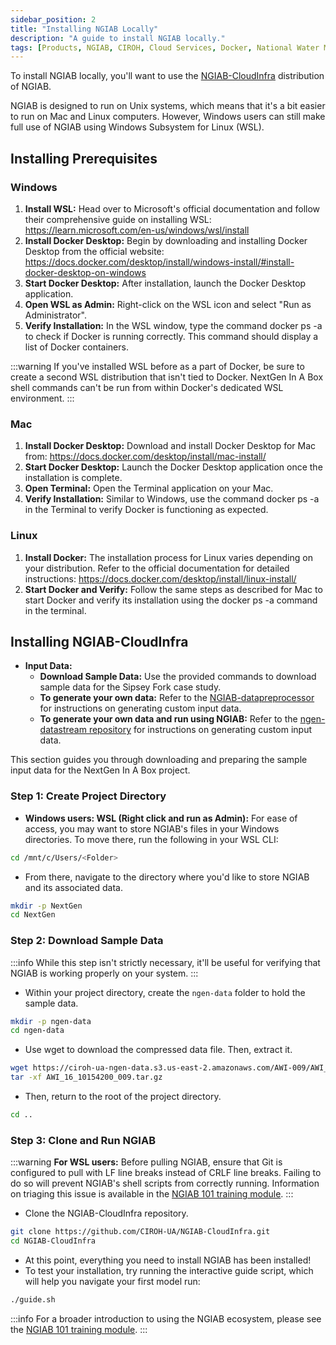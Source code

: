 ```yaml
---
sidebar_position: 2
title: "Installing NGIAB Locally"
description: "A guide to install NGIAB locally."
tags: [Products, NGIAB, CIROH, Cloud Services, Docker, National Water Model, Education]
---
```


To install NGIAB locally, you'll want to use the [NGIAB-CloudInfra](https://github.com/ciroh-ua/ngiab-cloudinfra) distribution of NGIAB.

NGIAB is designed to run on Unix systems, which means that it's a bit easier to run on Mac and Linux computers.
However, Windows users can still make full use of NGIAB using Windows Subsystem for Linux (WSL).

## Installing Prerequisites

### Windows
1. **Install WSL:** Head over to Microsoft's official documentation and follow their comprehensive guide on installing WSL: https://learn.microsoft.com/en-us/windows/wsl/install
2. **Install Docker Desktop:** Begin by downloading and installing Docker Desktop from the official website: https://docs.docker.com/desktop/install/windows-install/#install-docker-desktop-on-windows
3. **Start Docker Desktop:** After installation, launch the Docker Desktop application.
4. **Open WSL as Admin:** Right-click on the WSL icon and select "Run as Administrator".
5. **Verify Installation:** In the WSL window, type the command docker ps -a to check if Docker is running correctly. This command should display a list of Docker containers.

:::warning
If you've installed WSL before as a part of Docker, be sure to create a second WSL distribution that isn't tied to Docker.
NextGen In A Box shell commands can't be run from within Docker's dedicated WSL environment.
:::

### Mac
1. **Install Docker Desktop:** Download and install Docker Desktop for Mac from: https://docs.docker.com/desktop/install/mac-install/
2. **Start Docker Desktop:** Launch the Docker Desktop application once the installation is complete.
3. **Open Terminal:** Open the Terminal application on your Mac.
4. **Verify Installation:** Similar to Windows, use the command docker ps -a in the Terminal to verify Docker is functioning as expected.

### Linux
1. **Install Docker:** The installation process for Linux varies depending on your distribution. Refer to the official documentation for detailed instructions: https://docs.docker.com/desktop/install/linux-install/
2. **Start Docker and Verify:** Follow the same steps as described for Mac to start Docker and verify its installation using the docker ps -a command in the terminal.

## Installing NGIAB-CloudInfra

- **Input Data:**
  - **Download Sample Data:** Use the provided commands to download sample data for the Sipsey Fork case study.
  - **To generate your own data:** Refer to the [NGIAB-datapreprocessor](https://github.com/AlabamaWaterInstitute/NGIAB_data_preprocess) for instructions on generating custom input data.
  - **To generate your own data and run using NGIAB:** Refer to the [ngen-datastream repository](https://github.com/CIROH-UA/ngen-datastream/tree/main) for instructions on generating custom input data.

This section guides you through downloading and preparing the sample input data for the NextGen In A Box project.

### Step 1: Create Project Directory

- **Windows users: WSL (Right click and run as Admin):** For ease of access, you may want to store NGIAB's files in your Windows directories. To move there, run the following in your WSL CLI:
```bash
cd /mnt/c/Users/<Folder>
```

- From there, navigate to the directory where you'd like to store NGIAB and its associated data.
```bash
mkdir -p NextGen
cd NextGen
```

### Step 2: Download Sample Data

:::info
While this step isn't strictly necessary, it'll be useful for verifying that NGIAB is working properly on your system.
:::

- Within your project directory, create the `ngen-data` folder to hold the sample data.
```bash
mkdir -p ngen-data
cd ngen-data
```

- Use wget to download the compressed data file. Then, extract it.
```bash
wget https://ciroh-ua-ngen-data.s3.us-east-2.amazonaws.com/AWI-009/AWI_16_10154200_009.tar.gz
tar -xf AWI_16_10154200_009.tar.gz
```

- Then, return to the root of the project directory.
```bash
cd ..
```

### Step 3: Clone and Run NGIAB
:::warning
**For WSL users:** Before pulling NGIAB, ensure that Git is configured to pull with LF line breaks instead of CRLF line breaks.
Failing to do so will prevent NGIAB's shell scripts from correctly running.
Information on triaging this issue is available in the [NGIAB 101 training module](https://docs.ciroh.org/training-NGIAB-101/installation.html).
:::

- Clone the NGIAB-CloudInfra repository.
```bash
git clone https://github.com/CIROH-UA/NGIAB-CloudInfra.git
cd NGIAB-CloudInfra
```
- At this point, everything you need to install NGIAB has been installed!
- To test your installation, try running the interactive guide script, which will help you navigate your first model run:
```bash
./guide.sh
```

:::info
For a broader introduction to using the NGIAB ecosystem, please see the [NGIAB 101 training module](https://docs.ciroh.org/training-NGIAB-101/).
:::
